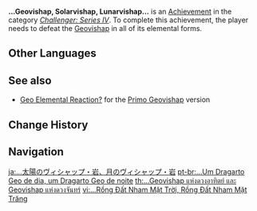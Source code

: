 {{Achievement Infobox
|title        = 
|id           = 82091
|order id     = 2091
|category     = Challenger: Series IV
|description  = Defeat the [[Geovishap]] in all of its elemental forms.
|requirements = 
|primogems    = 5
|tracking     = 
|topic        = Geovishap
}}
'''...Geovishap, Solarvishap, Lunarvishap...''' is an [[Achievement]] in the category ''[[Challenger: Series IV]]''. To complete this achievement, the player needs to defeat the [[Geovishap]] in all of its elemental forms.
<!--
==Trivia==

==Video Guides==
{{EVT
|video1   = 
|caption1 = 
}}
-->
==Other Languages==
{{Other Languages
|en      = ...Geovishap, Solarvishap, Lunarvishap...
|zhs     = …太阳岩龙蜥、月亮岩龙蜥
|zhs_rm  = ...Tàiyáng Yán Lóngxī, Yuèliàng Yán Lóngxī
|zht     = …太陽岩龍蜥、月亮岩龍蜥
|zht_rm  = ...Tàiyáng Yán Lóngxī, Yuèliàng Yán Lóngxī
|zh_tl   = 
|ja      = …太陽のヴィシャップ・岩、月のヴィシャップ・岩
|ja_rm   = ...Taiyou no Vishappu - Iwa, Tsuki no Vishappu - Iwa
|ja_tl   = Solar Geovishap, Lunar Geovishap
|ko      = …태양의 바위 용 도마뱀, 달의 바위 용 도마뱀
|ko_rm   = ...Taeyang-ui Bawi Yong Domabaem, Dal-ui Bawi Yong Domabaem
|ko_tl   = ...Rock Dragon-Lizard of Sun, Rock Dragon-Lizard of Moon
|es      = Dragarto Geo de día y de noche
|es_tl   = Geo {{Lex|Vishap|es}} of Day and Night
|fr      = Géosaure de jour, Géosaure de nuit
|fr_tl   = Geosaurus by Day, Geosaurus by Night
|ru      = Во тьме ночной, при свете дня - я геовишап
|ru_tl   = In the Dark of the Night, by the Light of the Day &mdash; I Am a Geovishap
|th      = ...Geovishap แห่งดวงอาทิตย์ และ Geovishap แห่งดวงจันทร์
|th_rm   = ...Geovishap haeng Duang-a-thit lae Geovishap haeng Duang-chan
|th_tl   = ...Geovishap of the Sun and Geovishap of the Moon
|vi      = ...Rồng Đất Nham Mặt Trời, Rồng Đất Nham Mặt Trăng
|vi_tl   = 
|de      = Eine Geo-Drachenechse bei Tag, eine Geo-Drachenechse bei Nacht ...
|de_tl   = A Geo-Dragon-Lizard by Day, a Geo-Dragon-Lizard by Night...
|id      = Geovishap Matahari, Geovishap Bulan
|id_tl   = Sun Geovishap, Moon Geovishap
|pt      = ...Um Dragarto Geo de dia, um Dragarto Geo de noite
|pt_tl   = 
|tr      = Toprak Ejderi, Güneş Ejderi, Ay Ejderi...
|tr_tl   = 
|it      = ...Geosauro, Solesauro, Lunasauro...
|it_tl   = ...Geosaur, Sunsaur, Moonsaur...
|it_note = {{w|Portmanteau}} of the words ''Geo'', {{it|sole|sun,}} and {{it|luna|moon}} with the word {{it|dinosauro|dinosaur.}}
}}

==See also==
* [[Geo Elemental Reaction?]] for the [[Primo Geovishap]] version

==Change History==
{{Change History|2.0}}
<!--
==References==
{{Reflist}}
-->
==Navigation==
{{Achievement Navbox|Challenger: Series IV}}

[[ja:…太陽のヴィシャップ・岩、月のヴィシャップ・岩]]
[[pt-br:...Um Dragarto Geo de dia, um Dragarto Geo de noite]]
[[th:...Geovishap แห่งดวงอาทิตย์ และ Geovishap แห่งดวงจันทร์]]
[[vi:...Rồng Đất Nham Mặt Trời, Rồng Đất Nham Mặt Trăng]]
